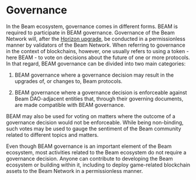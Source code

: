 # Governance

In the Beam ecosystem, governance comes in different forms. BEAM is required to participate in BEAM governance. Governance of the Beam Network will, after the [Horizon upgrade](/token/horizon), be conducted in a permissionless manner by validators of the Beam Network. When referring to governance in the context of blockchains, however, one usually refers to using a token - here BEAM - to vote on decisions about the future of one or more protocols. In that regard, BEAM governance can be divided into two main categories:

1. BEAM governance where a governance decision may result in the upgrades of, or changes to, Beam protocols.

1. BEAM governance where a governance decision is enforceable against Beam DAO-adjacent entities that, through their governing documents, are made compatible with BEAM governance.

BEAM may also be used for voting on matters where the outcome of a governance decision would not be enforceable. While being non-binding, such votes may be used to gauge the sentiment of the Beam community related to different topics and matters.

Even though BEAM governance is an important element of the Beam ecosystem, most activities related to the Beam ecosystem do not require a governance decision. Anyone can contribute to developing the Beam ecosystem or building within it, including to deploy game-related blockchain assets to the Beam Network in a permissionless manner.